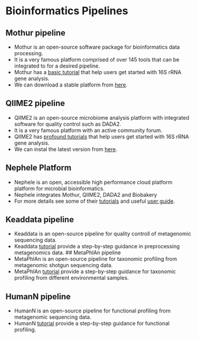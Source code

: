 # Bioinformatics Pipelines

## Mothur pipeline
- Mothur is an open-source software package for bioinformatics data processing.
- It is a very famous platform comprised of over 145 tools that can be integrated to for a desired pipeline. 
- Mothur has a [basic tutorial](https://mothur.org/wiki/miseq_sop/) that help users get started with 16S rRNA gene analysis. 
- We can download a stable platform from [here](https://github.com/mothur/mothur/releases/).

## QIIME2 pipeline
- QIIME2 is an open-source microbiome analysis platform with integrated software for quality control such as DADA2.
- It is a very famous platform with an active community forum. 
- QIIME2 has [profound tutorials](https://docs.qiime2.org/2022.2/tutorials/) that help users get started with 16S rRNA gene analysis. 
- We can instal the latest version from [here](https://docs.qiime2.org/2022.2/install/).

## Nephele Platform
- Nephele is an open, accessible high performance cloud platform platform for microbial bioinformatics. 
- Nephele integrates Mothur, QIIME2, DADA2 and Biobakery
- For more details see some of their [tutorials](https://nephele.niaid.nih.gov/user_guide/) and useful [user guide](https://nephele.niaid.nih.gov/user_guide/).

## Keaddata pipeline
- Keaddata is an open-source pipeline for quality controll of metagenomic sequencing data.
- Keaddata [tutorial](https://github.com/biobakery/biobakery/wiki/kneaddata) provide a step-by-step guidance in preprocessing metagenomics data. 
## MetaPhlAn pipeline
- MetaPhlAn is an open-source pipeline for taxonomic profiling from metagenomic shotgun sequencing data.
- MetaPhlAn [tutorial](https://github.com/biobakery/biobakery/wiki/metaphlan3) provide a step-by-step guidance for taxonomic profiling from different environmental samples.

## HumanN pipeline
- HumanN is an open-source pipeline for functional profiling from metagenomic sequencing data.
- HumanN [tutorial](https://github.com/biobakery/biobakery/wiki/humann3) provide a step-by-step guidance for functional profiling.
